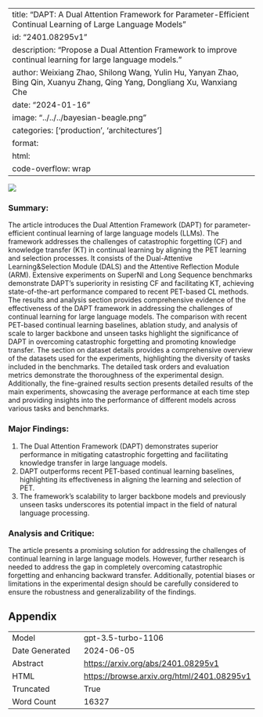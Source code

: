 
---
title: "DAPT: A Dual Attention Framework for Parameter-Efficient Continual Learning of Large Language Models"
id: "2401.08295v1"
description: "Propose a Dual Attention Framework to improve continual learning for large language models."
author: Weixiang Zhao, Shilong Wang, Yulin Hu, Yanyan Zhao, Bing Qin, Xuanyu Zhang, Qing Yang, Dongliang Xu, Wanxiang Che
date: "2024-01-16"
image: "../../../bayesian-beagle.png"
categories: ['production', 'architectures']
format:
  html:
    code-overflow: wrap
---

![](../../../bayesian-beagle.png)

### Summary:

The article introduces the Dual Attention Framework (DAPT) for parameter-efficient continual learning of large language models (LLMs). The framework addresses the challenges of catastrophic forgetting (CF) and knowledge transfer (KT) in continual learning by aligning the PET learning and selection processes. It consists of the Dual-Attentive Learning&Selection Module (DALS) and the Attentive Reflection Module (ARM). Extensive experiments on SuperNI and Long Sequence benchmarks demonstrate DAPT's superiority in resisting CF and facilitating KT, achieving state-of-the-art performance compared to recent PET-based CL methods. The results and analysis section provides comprehensive evidence of the effectiveness of the DAPT framework in addressing the challenges of continual learning for large language models. The comparison with recent PET-based continual learning baselines, ablation study, and analysis of scale to larger backbone and unseen tasks highlight the significance of DAPT in overcoming catastrophic forgetting and promoting knowledge transfer. The section on dataset details provides a comprehensive overview of the datasets used for the experiments, highlighting the diversity of tasks included in the benchmarks. The detailed task orders and evaluation metrics demonstrate the thoroughness of the experimental design. Additionally, the fine-grained results section presents detailed results of the main experiments, showcasing the average performance at each time step and providing insights into the performance of different models across various tasks and benchmarks.

### Major Findings:
1. The Dual Attention Framework (DAPT) demonstrates superior performance in mitigating catastrophic forgetting and facilitating knowledge transfer in large language models.
2. DAPT outperforms recent PET-based continual learning baselines, highlighting its effectiveness in aligning the learning and selection of PET.
3. The framework's scalability to larger backbone models and previously unseen tasks underscores its potential impact in the field of natural language processing.

### Analysis and Critique:
The article presents a promising solution for addressing the challenges of continual learning in large language models. However, further research is needed to address the gap in completely overcoming catastrophic forgetting and enhancing backward transfer. Additionally, potential biases or limitations in the experimental design should be carefully considered to ensure the robustness and generalizability of the findings.

## Appendix

|          |          |
|----------|----------|
| Model     | gpt-3.5-turbo-1106       |
| Date Generated     | 2024-06-05       |
| Abstract | [https://arxiv.org/abs/2401.08295v1](https://arxiv.org/abs/2401.08295v1)        |
| HTML     | [https://browse.arxiv.org/html/2401.08295v1](https://browse.arxiv.org/html/2401.08295v1)       |
| Truncated       | True       |
| Word Count       | 16327       |